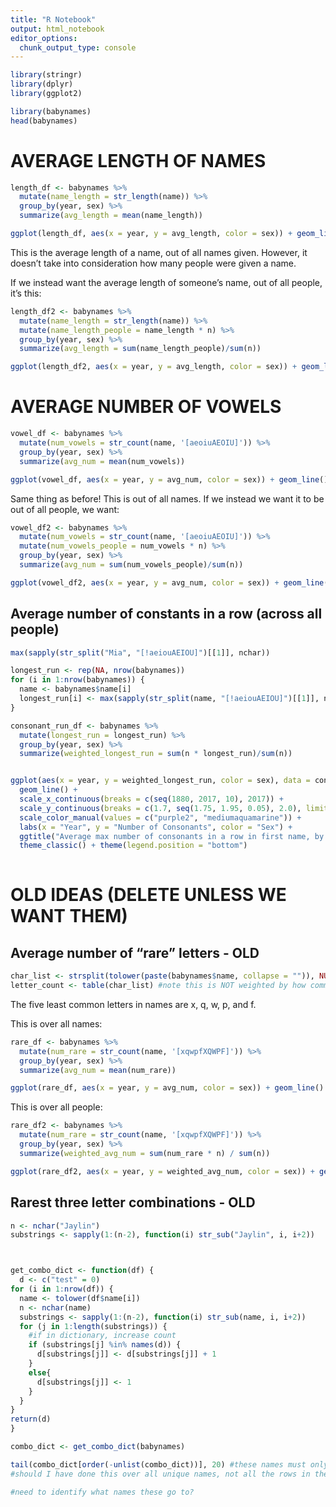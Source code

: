 ```yaml
---
title: "R Notebook"
output: html_notebook
editor_options: 
  chunk_output_type: console
---
```


```r
library(stringr)
library(dplyr)
library(ggplot2)
```


```r
library(babynames)
head(babynames)
```

# AVERAGE LENGTH OF NAMES 
```r
length_df <- babynames %>%
  mutate(name_length = str_length(name)) %>%
  group_by(year, sex) %>%
  summarize(avg_length = mean(name_length)) 

ggplot(length_df, aes(x = year, y = avg_length, color = sex)) + geom_line()
```
This is the average length of a name, out of all names given. However, it doesn't take into consideration how many people were given a name. 

If we instead want the average length of someone's name, out of all people, it's this: 
```r
length_df2 <- babynames %>%
  mutate(name_length = str_length(name)) %>%
  mutate(name_length_people = name_length * n) %>%
  group_by(year, sex) %>%
  summarize(avg_length = sum(name_length_people)/sum(n)) 

ggplot(length_df2, aes(x = year, y = avg_length, color = sex)) + geom_line()
```


# AVERAGE NUMBER OF VOWELS
```r
vowel_df <- babynames %>%
  mutate(num_vowels = str_count(name, '[aeoiuAEOIU]')) %>%
  group_by(year, sex) %>%
  summarize(avg_num = mean(num_vowels)) 

ggplot(vowel_df, aes(x = year, y = avg_num, color = sex)) + geom_line()
```

Same thing as before! This is out of all names. If we instead we want it to be out of all people, we want:
```r
vowel_df2 <- babynames %>%
  mutate(num_vowels = str_count(name, '[aeoiuAEOIU]')) %>%
  mutate(num_vowels_people = num_vowels * n) %>%
  group_by(year, sex) %>%
  summarize(avg_num = sum(num_vowels_people)/sum(n)) 

ggplot(vowel_df2, aes(x = year, y = avg_num, color = sex)) + geom_line()
```


## Average number of constants in a row (across all people)
```r
max(sapply(str_split("Mia", "[!aeiouAEIOU]")[[1]], nchar))

longest_run <- rep(NA, nrow(babynames))
for (i in 1:nrow(babynames)) {
  name <- babynames$name[i]
  longest_run[i] <- max(sapply(str_split(name, "[!aeiouAEIOU]")[[1]], nchar))
}

consonant_run_df <- babynames %>%
  mutate(longest_run = longest_run) %>%
  group_by(year, sex) %>%
  summarize(weighted_longest_run = sum(n * longest_run)/sum(n)) 


ggplot(aes(x = year, y = weighted_longest_run, color = sex), data = consonant_run_df) + 
  geom_line() + 
  scale_x_continuous(breaks = c(seq(1880, 2017, 10), 2017)) +
  scale_y_continuous(breaks = c(1.7, seq(1.75, 1.95, 0.05), 2.0), limits = c(1.7, 2)) + 
  scale_color_manual(values = c("purple2", "mediumaquamarine")) + 
  labs(x = "Year", y = "Number of Consonants", color = "Sex") + 
  ggtitle("Average max number of consonants in a row in first name, by year") + 
  theme_classic() + theme(legend.position = "bottom") 
                                                                                                                                                          
```

# OLD IDEAS (DELETE UNLESS WE WANT THEM)

## Average number of "rare" letters - OLD 
```r
char_list <- strsplit(tolower(paste(babynames$name, collapse = "")), NULL)[[1]]
letter_count <- table(char_list) #note this is NOT weighted by how common a name is (which I think is okay?) -- we're taking rare here to mean it doens't show up in many names, not it isn't given to many people 
```
The five least common letters in names are x, q, w, p, and f. 




This is over all names: 
```r
rare_df <- babynames %>%
  mutate(num_rare = str_count(name, '[xqwpfXQWPF]')) %>%
  group_by(year, sex) %>%
  summarize(avg_num = mean(num_rare)) 

ggplot(rare_df, aes(x = year, y = avg_num, color = sex)) + geom_line()
```

This is over all people:
```r
rare_df2 <- babynames %>%
  mutate(num_rare = str_count(name, '[xqwpfXQWPF]')) %>%
  group_by(year, sex) %>%
  summarize(weighted_avg_num = sum(num_rare * n) / sum(n)) 

ggplot(rare_df2, aes(x = year, y = weighted_avg_num, color = sex)) + geom_line()
```

## Rarest three letter combinations - OLD 

```r
n <- nchar("Jaylin")
substrings <- sapply(1:(n-2), function(i) str_sub("Jaylin", i, i+2))



get_combo_dict <- function(df) {
  d <- c("test" = 0)
for (i in 1:nrow(df)) {
  name <- tolower(df$name[i])
  n <- nchar(name)
  substrings <- sapply(1:(n-2), function(i) str_sub(name, i, i+2))
  for (j in 1:length(substrings)) {
    #if in dictionary, increase count
    if (substrings[j] %in% names(d)) {
      d[substrings[j]] <- d[substrings[j]] + 1 
    }
    else{
      d[substrings[j]] <- 1 
    }
  }
}
return(d)
}

combo_dict <- get_combo_dict(babynames)

tail(combo_dict[order(-unlist(combo_dict))], 20) #these names must only appear once? (they'd duplicate if they were included in multiple years)
#should I have done this over all unique names, not all the rows in the dataset? 

#need to identify what names these go to? 
```







